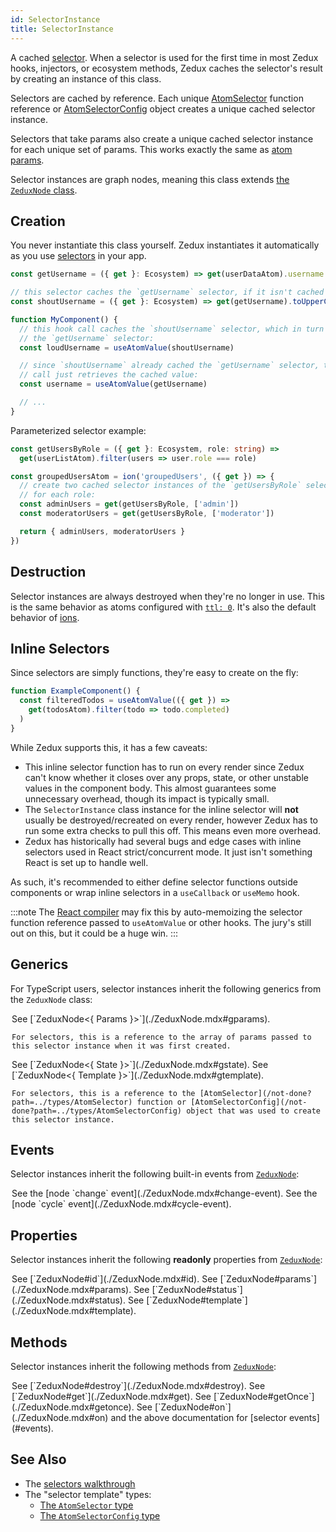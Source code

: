 ```yaml
---
id: SelectorInstance
title: SelectorInstance
---
```



A cached [selector](/not-done?path=../types/AtomSelector). When a selector is used for the first time in most Zedux hooks, injectors, or ecosystem methods, Zedux caches the selector's result by creating an instance of this class.

Selectors are cached by reference. Each unique [AtomSelector](/not-done?path=../types/AtomSelector) function reference or [AtomSelectorConfig](/not-done?path=../types/AtomSelectorConfig) object creates a unique cached selector instance.

Selectors that take params also create a unique cached selector instance for each unique set of params. This works exactly the same as [atom params](./AtomInstance#params).

Selector instances are graph nodes, meaning this class extends [the `ZeduxNode` class](./ZeduxNode.mdx).

## Creation

You never instantiate this class yourself. Zedux instantiates it automatically as you use [selectors](/not-done?path=../types/AtomSelector) in your app.

```ts
const getUsername = ({ get }: Ecosystem) => get(userDataAtom).username

// this selector caches the `getUsername` selector, if it isn't cached yet:
const shoutUsername = ({ get }: Ecosystem) => get(getUsername).toUpperCase()

function MyComponent() {
  // this hook call caches the `shoutUsername` selector, which in turn caches
  // the `getUsername` selector:
  const loudUsername = useAtomValue(shoutUsername)

  // since `shoutUsername` already cached the `getUsername` selector, this hook
  // call just retrieves the cached value:
  const username = useAtomValue(getUsername)

  // ...
}
```

Parameterized selector example:

```ts
const getUsersByRole = ({ get }: Ecosystem, role: string) =>
  get(userListAtom).filter(users => user.role === role)

const groupedUsersAtom = ion('groupedUsers', ({ get }) => {
  // create two cached selector instances of the `getUsersByRole` selector, one
  // for each role:
  const adminUsers = get(getUsersByRole, ['admin'])
  const moderatorUsers = get(getUsersByRole, ['moderator'])

  return { adminUsers, moderatorUsers }
})
```

## Destruction

Selector instances are always destroyed when they're no longer in use. This is the same behavior as atoms configured with [`ttl: 0`](./AtomInstance#ttl). It's also the default behavior of [ions](../factories/ion.mdx).

## Inline Selectors

Since selectors are simply functions, they're easy to create on the fly:

```ts
function ExampleComponent() {
  const filteredTodos = useAtomValue(({ get }) =>
    get(todosAtom).filter(todo => todo.completed)
  )
}
```

While Zedux supports this, it has a few caveats:

- This inline selector function has to run on every render since Zedux can't know whether it closes over any props, state, or other unstable values in the component body. This almost guarantees some unnecessary overhead, though its impact is typically small.
- The `SelectorInstance` class instance for the inline selector will **not** usually be destroyed/recreated on every render, however Zedux has to run some extra checks to pull this off. This means even more overhead.
- Zedux has historically had several bugs and edge cases with inline selectors used in React strict/concurrent mode. It just isn't something React is set up to handle well.

As such, it's recommended to either define selector functions outside components or wrap inline selectors in a `useCallback` or `useMemo` hook.

:::note
The [React compiler](https://react.dev/learn/react-compiler) may fix this by auto-memoizing the selector function reference passed to `useAtomValue` or other hooks. The jury's still out on this, but it could be a huge win.
:::

## Generics

For TypeScript users, selector instances inherit the following generics from the `ZeduxNode` class:

<Legend>
  <Item name="G['Params']">
    See [`ZeduxNode<{ Params }>`](./ZeduxNode.mdx#gparams).

    For selectors, this is a reference to the array of params passed to this selector instance when it was first created.

  </Item>
  <Item name="G['State']">
    See [`ZeduxNode<{ State }>`](./ZeduxNode.mdx#gstate).

  </Item>
  <Item name="G['Template']">
    See [`ZeduxNode<{ Template }>`](./ZeduxNode.mdx#gtemplate).
    
    For selectors, this is a reference to the [AtomSelector](/not-done?path=../types/AtomSelector) function or [AtomSelectorConfig](/not-done?path=../types/AtomSelectorConfig) object that was used to create this selector instance.

  </Item>
</Legend>

## Events

Selector instances inherit the following built-in events from [`ZeduxNode`](./ZeduxNode.mdx#events):

<Legend>
  <Item name="change" suffix="event">
    See the [node `change` event](./ZeduxNode.mdx#change-event).

  </Item>
  <Item name="cycle" suffix="event">
    See the [node `cycle` event](./ZeduxNode.mdx#cycle-event).

  </Item>
</Legend>

## Properties

Selector instances inherit the following **readonly** properties from [`ZeduxNode`](./ZeduxNode.mdx#properties):

<Legend>
  <Item name="id">See [`ZeduxNode#id`](./ZeduxNode.mdx#id).</Item>
  <Item name="params">See [`ZeduxNode#params`](./ZeduxNode.mdx#params).</Item>
  <Item name="status">See [`ZeduxNode#status`](./ZeduxNode.mdx#status).</Item>
  <Item name="template">
    See [`ZeduxNode#template`](./ZeduxNode.mdx#template).
  </Item>
</Legend>

## Methods

Selector instances inherit the following methods from [`ZeduxNode`](./ZeduxNode.mdx#methods):

<Legend>
  <Item name="destroy">
    See [`ZeduxNode#destroy`](./ZeduxNode.mdx#destroy).

  </Item>
  <Item name="get">
    See [`ZeduxNode#get`](./ZeduxNode.mdx#get).

  </Item>
  <Item name="getOnce">
    See [`ZeduxNode#getOnce`](./ZeduxNode.mdx#getonce).

  </Item>
  <Item name="on">
    See [`ZeduxNode#on`](./ZeduxNode.mdx#on) and the above documentation for [selector events](#events).
  </Item>
</Legend>

## See Also

- The [selectors walkthrough](../../../walkthrough/selectors.mdx)
- The "selector template" types:
  - [The `AtomSelector` type](/not-done?path=../types/AtomSelector)
  - [The `AtomSelectorConfig` type](/not-done?path=../types/AtomSelectorConfig)
